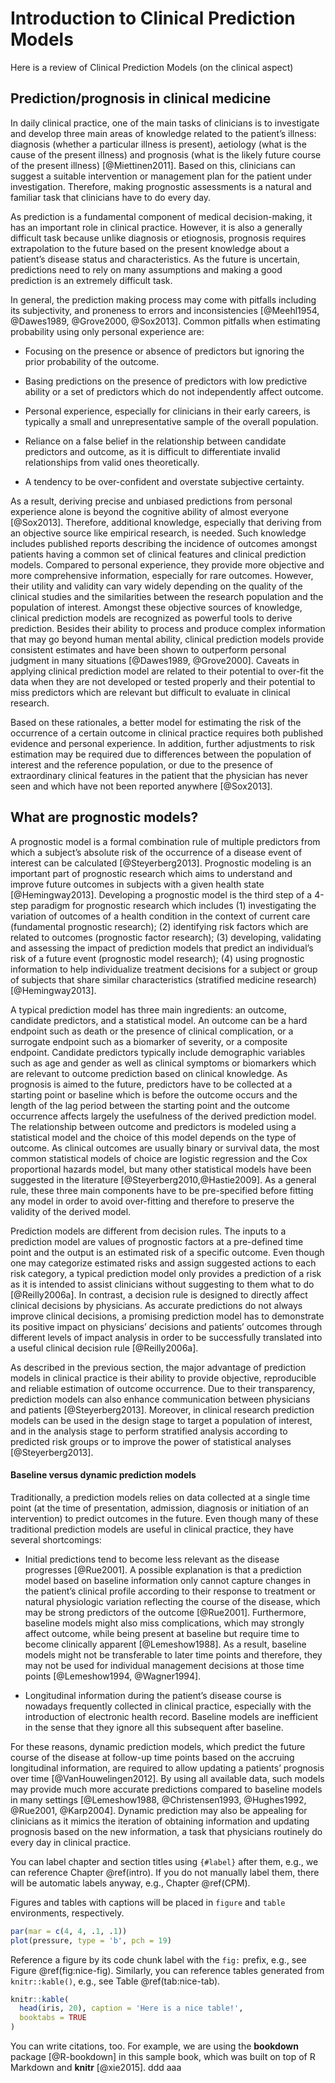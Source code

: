 # Introduction to Clinical Prediction Models {#intro}

Here is a review of Clinical Prediction Models (on the clinical aspect)

## Prediction/prognosis in clinical medicine

In daily clinical practice, one of the main tasks of clinicians is to investigate and develop three main areas of knowledge related to the patient's illness: diagnosis (whether a particular illness is present), aetiology (what is the cause of the present illness) and prognosis (what is the likely future course of the present illness) [@Miettinen2011]. Based on this, clinicians can suggest a suitable intervention or management plan for the patient under investigation. Therefore, making prognostic assessments is a natural and familiar task that clinicians have to do every day.

As prediction is a fundamental component of medical decision-making, it has an important role in clinical practice. However, it is also a generally difficult task because unlike diagnosis or etiognosis, prognosis requires extrapolation to the future based on the present knowledge about a patient's disease status and characteristics. As the future is uncertain, predictions need to rely on many assumptions and making a good prediction is an extremely difficult task.

In general, the prediction making process may come with pitfalls including its subjectivity, and proneness to errors and inconsistencies [@Meehl1954, @Dawes1989, @Grove2000, @Sox2013]. Common pitfalls when estimating probability using only personal experience are:

* Focusing on the presence or absence of predictors but ignoring the prior probability of the outcome.

* Basing predictions on the presence of predictors with low predictive ability or a set of predictors which do not independently affect outcome.

* Personal experience, especially for clinicians in their early careers, is typically a small and unrepresentative sample of the overall population.

* Reliance on a false belief in the relationship between candidate predictors and outcome, as it is difficult to differentiate invalid relationships from valid ones theoretically.

* A tendency to be over-confident and overstate subjective certainty.

As a result, deriving precise and unbiased predictions from personal experience alone is beyond the cognitive ability of almost everyone [@Sox2013]. Therefore, additional knowledge, especially that deriving from an objective source like empirical research, is needed. Such knowledge includes published reports describing the incidence of outcomes amongst patients having a common set of clinical features and clinical prediction models. Compared to personal experience, they provide more objective and more comprehensive information, especially for rare outcomes. However, their utility and validity can vary widely depending on the quality of the clinical studies and the similarities between the research population and the population of interest. Amongst these objective sources of knowledge, clinical prediction models are recognized as powerful tools to derive prediction. Besides their ability to process and produce complex information that may go beyond human mental ability, clinical prediction models provide consistent estimates and have been shown to outperform personal judgment in many situations [@Dawes1989, @Grove2000]. Caveats in applying clinical prediction model are related to their potential to over-fit the data when they are not developed or tested properly and their potential to miss predictors which are relevant but difficult to evaluate in clinical research. 

Based on these rationales, a better model for estimating the risk of the occurrence of a certain outcome in clinical practice requires both published evidence and personal experience. In addition, further adjustments to risk estimation may be required due to differences between the population of interest and the reference population, or due to the presence of extraordinary clinical features in the patient that the physician has never seen and which have not been reported anywhere [@Sox2013].

## What are prognostic models?

A prognostic model is a formal combination rule of multiple predictors from which a subject’s absolute risk of the occurrence of a disease event of interest can be calculated [@Steyerberg2013]. Prognostic modeling is an important part of prognostic research which aims to understand and improve future outcomes in subjects with a given health state [@Hemingway2013]. Developing a prognostic model is the third step of a 4-step paradigm for prognostic research which includes (1) investigating the variation of outcomes of a health condition in the context of current care (fundamental prognostic research); (2) identifying risk factors which are related to outcomes (prognostic factor research); (3) developing, validating and assessing the impact of prediction models that predict an individual’s risk of a future event (prognostic model research); (4) using prognostic information to help individualize treatment decisions for a subject or group of subjects that share similar characteristics (stratified medicine research) [@Hemingway2013].

A typical prediction model has three main ingredients: an outcome, candidate predictors, and a statistical model. An outcome can be a hard endpoint such as death or the presence of clinical complication, or a surrogate endpoint such as a biomarker of severity, or a composite endpoint. Candidate predictors typically include demographic variables such as age and gender as well as clinical symptoms or biomarkers which are relevant to outcome prediction based on clinical knowledge. As prognosis is aimed to the future, predictors have to be collected at a starting point or baseline which is before the outcome occurs and the length of the lag period between the starting point and the outcome occurrence affects largely the usefulness of the derived prediction model. The relationship between outcome and predictors is modeled using a statistical model and the choice of this model depends on the type of outcome. As clinical outcomes are usually binary or survival data, the most common statistical models of choice are logistic regression and the Cox proportional hazards model, but many other statistical models have been suggested in the literature [@Steyerberg2010,@Hastie2009]. As a general rule, these three main components have to be pre-specified before fitting any model in order to avoid over-fitting and therefore to preserve the validity of the derived model.

Prediction models are different from decision rules. The inputs to a prediction model are values of prognostic factors at a pre-defined time point and the output is an estimated risk of a specific outcome. Even though one may categorize estimated risks and assign suggested actions to each risk category, a typical prediction model only provides a prediction of a risk as it is intended to assist clinicians without suggesting to them what to do [@Reilly2006a]. In contrast, a decision rule is designed to directly affect clinical decisions by physicians. As accurate predictions do not always improve clinical decisions, a promising prediction model has to demonstrate its positive impact on physicians’ decisions and patients’ outcomes through different levels of impact analysis in order to be successfully translated into a useful clinical decision rule [@Reilly2006a].

As described in the previous section, the major advantage of prediction models in clinical practice is their ability to provide objective, reproducible and reliable estimation of outcome occurrence. Due to their transparency, prediction models can also enhance communication between physicians and patients [@Steyerberg2013]. Moreover, in clinical research prediction models can be used in the design stage to target a population of interest, and in the analysis stage to perform stratified analysis according to predicted risk groups or to improve the power of statistical analyses [@Steyerberg2013].

#### Baseline versus dynamic prediction models

Traditionally, a prediction models relies on data collected at a single time point (at the time of presentation, admission, diagnosis or initiation of an intervention) to predict outcomes in the future. Even though many of these traditional prediction models are useful in clinical practice, they have several shortcomings:

* Initial predictions tend to become less relevant as the disease progresses [@Rue2001]. A possible explanation is that a prediction model based on baseline information only cannot capture changes in the patient's clinical profile according to their response to treatment or natural physiologic variation reflecting the course of the disease, which may be strong predictors of the outcome [@Rue2001]. Furthermore, baseline models might also miss complications, which may strongly affect outcome, while being present at baseline but require time to become clinically apparent [@Lemeshow1988]. As a result, baseline models might not be transferable to later time points and therefore, they may not be used for individual management decisions at those time points [@Lemeshow1994, @Wagner1994].

*	Longitudinal information during the patient’s disease course is nowadays frequently collected in clinical practice, especially with the introduction of electronic health record. Baseline models are inefficient in the sense that they ignore all this subsequent after baseline.

For these reasons, dynamic prediction models, which predict the future course of the disease at follow-up time points based on the accruing longitudinal information, are required to allow updating a patients' prognosis over time [@VanHouwelingen2012]. By using all available data, such models may provide much more accurate predictions compared to baseline models in many settings [@Lemeshow1988, @Christensen1993, @Hughes1992, @Rue2001, @Karp2004]. Dynamic prediction may also be appealing for clinicians as it mimics the iteration of obtaining information and updating prognosis based on the new information, a task that physicians routinely do every day in clinical practice.  

You can label chapter and section titles using `{#label}` after them, e.g., we can reference Chapter \@ref(intro). If you do not manually label them, there will be automatic labels anyway, e.g., Chapter \@ref(CPM).

Figures and tables with captions will be placed in `figure` and `table` environments, respectively.

```r
par(mar = c(4, 4, .1, .1))
plot(pressure, type = 'b', pch = 19)
```

Reference a figure by its code chunk label with the `fig:` prefix, e.g., see Figure \@ref(fig:nice-fig). Similarly, you can reference tables generated from `knitr::kable()`, e.g., see Table \@ref(tab:nice-tab).

```r
knitr::kable(
  head(iris, 20), caption = 'Here is a nice table!',
  booktabs = TRUE
)
```

You can write citations, too. For example, we are using the **bookdown** package [@R-bookdown] in this sample book, which was built on top of R Markdown and **knitr** [@xie2015]. ddd aaa
